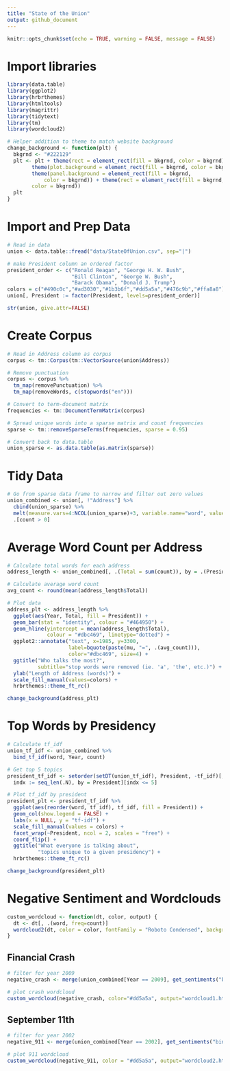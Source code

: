```yaml
---
title: "State of the Union"
output: github_document
---
```


```r
knitr::opts_chunk$set(echo = TRUE, warning = FALSE, message = FALSE)
```

# Import libraries

```r
library(data.table)
library(ggplot2)
library(hrbrthemes)
library(htmltools)
library(magrittr)
library(tidytext)
library(tm)
library(wordcloud2)

# Helper addition to theme to match website background
change_background <- function(plt) {
  bkgrnd <- "#222129"
  plt <- plt + theme(rect = element_rect(fill = bkgrnd, color = bkgrnd)) + 
        theme(plot.background = element_rect(fill = bkgrnd, color = bkgrnd)) + 
        theme(panel.background = element_rect(fill = bkgrnd, 
            color = bkgrnd)) + theme(rect = element_rect(fill = bkgrnd, 
        color = bkgrnd))
  plt
}
```

# Import and Prep Data

```r
# Read in data
union <- data.table::fread("data/StateOfUnion.csv", sep="|")

# make President column an ordered factor
president_order <- c("Ronald Reagan", "George H. W. Bush",
                     "Bill Clinton", "George W. Bush",
                     "Barack Obama", "Donald J. Trump")
colors = c("#490c0c","#ad3030","#1b3b6f","#dd5a5a","#476c9b","#ffa8a8")
union[, President := factor(President, levels=president_order)]

str(union, give.attr=FALSE)
```

# Create Corpus

```r
# Read in Address column as corpus
corpus <- tm::Corpus(tm::VectorSource(union$Address))

# Remove punctuation
corpus <- corpus %>% 
  tm_map(removePunctuation) %>% 
  tm_map(removeWords, c(stopwords("en")))

# Convert to term-document matrix
frequencies <- tm::DocumentTermMatrix(corpus)

# Spread unique words into a sparse matrix and count frequencies
sparse <- tm::removeSparseTerms(frequencies, sparse = 0.95)

# Convert back to data.table
union_sparse <- as.data.table(as.matrix(sparse))
```

# Tidy Data

```r
# Go from sparse data frame to narrow and filter out zero values
union_combined <- union[, !"Address"] %>%
  cbind(union_sparse) %>%
  melt(measure.vars=4:NCOL(union_sparse)+3, variable.name="word", value.name="count") %>%
  .[count > 0]
```

# Average Word Count per Address

```r
# Calculate total words for each address
address_length <- union_combined[, .(Total = sum(count)), by = .(President, Year)]

# Calculate average word count
avg_count <- round(mean(address_length$Total))

# Plot data
address_plt <- address_length %>% 
  ggplot(aes(Year, Total, fill = President)) +
  geom_bar(stat = "identity", colour = "#464950") +
  geom_hline(yintercept = mean(address_length$Total),
             colour = "#dbc469", linetype="dotted") +
  ggplot2::annotate("text", x=1985, y=3300, 
                    label=bquote(paste(mu, "=", .(avg_count))),
                    color="#dbc469", size=4) +
  ggtitle("Who talks the most?",
          subtitle="stop words were removed (ie. 'a', 'the', etc.)") +
  ylab("Length of Address (words)") +
  scale_fill_manual(values=colors) +
  hrbrthemes::theme_ft_rc()

change_background(address_plt)
```

# Top Words by Presidency


```r
# Calculate tf_idf
union_tf_idf <- union_combined %>% 
  bind_tf_idf(word, Year, count)

# Get top 5 topics
president_tf_idf <- setorder(setDT(union_tf_idf), President, -tf_idf)[,
  indx := seq_len(.N), by = President][indx <= 5]

# Plot tf_idf by president
president_plt <- president_tf_idf %>%
  ggplot(aes(reorder(word, tf_idf), tf_idf, fill = President)) +
  geom_col(show.legend = FALSE) +
  labs(x = NULL, y = "tf-idf") +
  scale_fill_manual(values = colors) +
  facet_wrap(~President, ncol = 2, scales = "free") +
  coord_flip() +
  ggtitle("What everyone is talking about",
          "topics unique to a given presidency") +
  hrbrthemes::theme_ft_rc()

change_background(president_plt)
```

# Negative Sentiment and Wordclouds

```r
custom_wordcloud <- function(dt, color, output) {
  dt <- dt[, .(word, freq=count)]
  wordcloud2(dt, color = color, fontFamily = "Roboto Condensed", backgroundColor = "#222129")
}
```

## Financial Crash

```r
# filter for year 2009
negative_crash <- merge(union_combined[Year == 2009], get_sentiments("bing"))[sentiment == "negative"]

# plot crash wordcloud
custom_wordcloud(negative_crash, color="#dd5a5a", output="wordcloud1.html")
```

## September 11th

```r
# filter for year 2002
negative_911 <- merge(union_combined[Year == 2002], get_sentiments("bing"))[sentiment == "negative"]

# plot 911 wordcloud
custom_wordcloud(negative_911, color = "#dd5a5a", output="wordcloud2.html")
```
